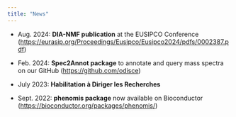 ```yaml
---
title: "News"
---
```


-   Aug. 2024: **DIA-NMF publication** at the EUSIPCO Conference (<https://eurasip.org/Proceedings/Eusipco/Eusipco2024/pdfs/0002387.pdf>)

-   Feb. 2024: **Spec2Annot package** to annotate and query mass spectra on our GitHub (<https://github.com/odisce>)

-   July 2023: **Habilitation à Diriger les Recherches**

-   Sept. 2022: **phenomis package** now available on Bioconductor (<https://bioconductor.org/packages/phenomis/>)

<!-- -   Jan. 2022: **ptairMS publication** in Bioinformatics (<https://doi.org/10.1093/bioinformatics/btac031>) -->
